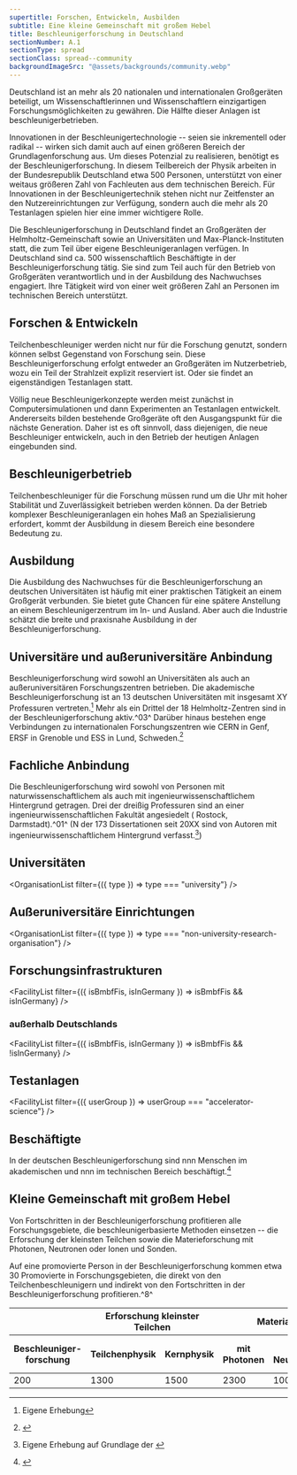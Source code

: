 ```yaml
---
supertitle: Forschen, Entwickeln, Ausbilden
subtitle: Eine kleine Gemeinschaft mit großem Hebel
title: Beschleunigerforschung in Deutschland
sectionNumber: A.1
sectionType: spread
sectionClass: spread--community
backgroundImageSrc: "@assets/backgrounds/community.webp"
---
```



<div class="spread--left spread-area--intro">

Deutschland ist an mehr als 20 nationalen und internationalen Großgeräten beteiligt, um Wissenschaftlerinnen und Wissenschaftlern einzigartigen Forschungsmöglichkeiten zu gewähren. Die Hälfte dieser Anlagen ist beschleunigerbetrieben.

Innovationen in der Beschleunigertechnologie -- seien sie inkrementell oder radikal -- wirken sich damit auch auf einen größeren Bereich der Grundlagenforschung aus. Um dieses Potenzial zu realisieren, benötigt es der Beschleunigerforschung. In diesem Teilbereich der Physik arbeiten in der Bundesrepublik Deutschland etwa 500 Personen, unterstützt von einer weitaus größeren Zahl von Fachleuten aus dem technischen Bereich. Für Innovationen in der Beschleunigertechnik stehen nicht nur Zeitfenster an den Nutzereinrichtungen zur Verfügung, sondern auch die mehr als 20 Testanlagen spielen hier eine immer wichtigere Rolle.

Die Beschleunigerforschung in Deutschland findet an Großgeräten der Helmholtz-Gemeinschaft sowie an Universitäten und Max-Planck-Instituten statt, die zum Teil über eigene Beschleunigeranlagen verfügen.
In Deutschland sind ca. 500 wissenschaftlich Beschäftigte in der Beschleunigerforschung tätig. Sie sind zum Teil auch für den Betrieb von Großgeräten verantwortlich und in der Ausbildung des Nachwuchses engagiert. Ihre Tätigkeit wird von einer weit größeren Zahl an Personen im technischen Bereich unterstützt.

</div>

<div class="spread--left spread-area--c-3">

<CommunityMap />

## Forschen & Entwickeln

Teilchenbeschleuniger werden nicht nur für die Forschung genutzt, sondern können selbst Gegenstand von Forschung sein. Diese Beschleunigerforschung erfolgt entweder an Großgeräten im Nutzerbetrieb, wozu ein Teil der Strahlzeit explizit reserviert ist. Oder sie findet an eigenständigen Testanlagen statt.

Völlig neue Beschleunigerkonzepte werden meist zunächst in Computersimulationen und dann Experimenten an Testanlagen entwickelt. Andererseits bilden bestehende Großgeräte oft den Ausgangspunkt für die nächste Generation. Daher ist es oft sinnvoll, dass diejenigen, die neue Beschleuniger entwickeln, auch in den Betrieb der heutigen Anlagen eingebunden sind.

## Beschleunigerbetrieb

Teilchenbeschleuniger für die Forschung müssen rund um die Uhr mit hoher Stabilität und Zuverlässigkeit betrieben werden können. Da der Betrieb komplexer Beschleunigeranlagen ein hohes Maß an Spezialisierung erfordert, kommt der Ausbildung in diesem Bereich eine besondere Bedeutung zu.

## Ausbildung

Die Ausbildung des Nachwuchses für die Beschleunigerforschung an deutschen Universitäten ist häufig mit einer praktischen Tätigkeit an einem Großgerät verbunden. Sie bietet gute Chancen für eine spätere Anstellung an einem Beschleunigerzentrum im In- und Ausland. Aber auch die Industrie schätzt die breite und praxisnahe Ausbildung in der Beschleunigerforschung.

</div>

<div class="spread--right spread-area--community-2">

## Universitäre und außeruniversitäre Anbindung

Beschleunigerforschung wird sowohl an Universitäten als auch an außeruniversitären Forschungszentren betrieben. Die akademische Beschleunigerforschung ist an 13 deutschen Universitäten mit insgesamt XY Professuren vertreten.[^2] Mehr
als ein Drittel der 18 Helmholtz-Zentren sind in der Beschleunigerforschung aktiv.^03^ Darüber hinaus bestehen enge
Verbindungen zu internationalen Forschungszentren wie CERN in Genf, ERSF in Grenoble und ESS in Lund, Schweden.[^4]

</div>

<div class="spread--right spread-area--community-3">

## Fachliche Anbindung

Die Beschleunigerforschung wird sowohl von Personen mit naturwissenschaftlichem als auch mit ingenieurwissenschaftlichem Hintergrund getragen. Drei der dreißig Professuren sind an einer ingenieurwissenschaftlichen Fakultät angesiedelt ( Rostock, Darmstadt).^01^ (N der 173 Dissertationen seit 20XX sind von Autoren mit ingenieurwissenschaftlichem
Hintergrund verfasst.[^5])

</div>

<div class="spread--right spread-area--university">

## Universitäten

<OrganisationList filter={({ type }) => type === "university"} />

</div>

<div class="spread--right spread-area--non-university">

## Außeruniversitäre Einrichtungen

<OrganisationList
  filter={({ type }) => type === "non-university-research-organisation"}
/>

</div>

<div class="spread--right spread-area--nutzeranlagen">

## Forschungs&shy;infrastrukturen

<FacilityList
  filter={({ isBmbfFis, isInGermany }) => isBmbfFis && isInGermany}
/>

### außerhalb Deutschlands

<FacilityList
  filter={({ isBmbfFis, isInGermany }) => isBmbfFis && !isInGermany}
/>

</div>

<div class="spread--right spread-area--testanlagen">

## Testanlagen

<FacilityList filter={({ userGroup }) => userGroup === "accelerator-science"} />

</div>

<div class="spread--right spread-area--community-map">

</div>

<div class="spread--right spread-area--community-5">

## Beschäftigte

In der deutschen Beschleunigerforschung sind nnn Menschen im akademischen und nnn im technischen Bereich
beschäftigt.[^1]

</div>

<div class="spread--right spread-area--community-6">

## Kleine Gemeinschaft mit großem Hebel

Von Fortschritten in der Beschleunigerforschung profitieren alle Forschungsgebiete, die beschleunigerbasierte Methoden einsetzen -- die Erforschung der kleinsten Teilchen sowie die Materieforschung mit Photonen, Neutronen oder Ionen und Sonden.

Auf eine promovierte Person in der Beschleunigerforschung kommen etwa 30 Promovierte in Forschungsgebieten, die direkt von den Teilchenbeschleunigern und indirekt von den Fortschritten in der Beschleunigerforschung profitieren.^8^

</div>

<div class="spread--right spread-area--community-table">

<table>
  <thead>
    <tr>
      <th class="md" colspan="2"></th>
      <th class="md" colspan="4">
        <div>Erforschung kleinster Teilchen</div>
      </th>
      <th class="md" colspan="6">
        <div>Materialforschung</div>
      </th>
    </tr>
    <tr>
      <th class="md" colspan="2">
        <div>Beschleuniger-forschung</div>
      </th>
      <th class="md" colspan="2">
        <div>Teilchenphysik</div>
      </th>
      <th class="md" colspan="2">
        <div>Kernphysik</div>
      </th>
      <th class="md" colspan="2">
        <div>mit Photonen</div>
      </th>
      <th class="md" colspan="2">
        <div>mit Neutronen</div>
      </th>
      <th class="md" colspan="2">
        <div>mit nuklearen Sonden </div>
      </th>
    </tr>
  </thead>
  <tbody>
    <tr>
      <td class="md" colspan="2">
        <div>200</div>
      </td>
      <td class="md" colspan="2">
        <div>1300</div>
      </td>
      <td class="md" colspan="2">
        <div>1500</div>
      </td>
      <td class="md" colspan="2">
        <div>2300</div>
      </td>
      <td class="md" colspan="2">
        <div>1000</div>
      </td>
      <td class="md" colspan="2">
        <div>100</div>
      </td>
    </tr>
  </tbody>
</table>

</div>

[^1]:
    <BibRef citeKey="kfb__2022__mitgliederbefragung" />

[^2]: Eigene Erhebung

[^3]:
    <BibRef citeKey="dosch__2019__overview" />

[^4]:
    <BibRef citeKey="komiteefurbeschleunigerphysik__2014__satzung" />

[^5]: Eigene Erhebung auf Grundlage der <BibRef citeKey="kfb__2022__dissertationsdatenbank" />

[^6]:
    <BibRef
      citeKey="statistischesbundesamt__2020__statistik"
      locator="Seite 36"
    />

[^7]:
    <BibRef
      citeKey="statistischesbundesamt__2020__personal"
      locator="Seite 288"
    />

[^8]:
    <BibRef citeKey="erdman__2019__challenges" />
